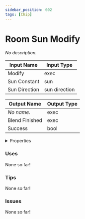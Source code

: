 ```yaml
---
sidebar_position: 602
tags: [Chip]
---
```


# Room Sun Modify

*No description.*




<EsbSvg />

| Input Name | Input Type |
|-----------|-----------|
| Modify | exec |
| Sun Constant | sun |
| Sun Direction | sun direction |

| Output Name | Output Type |
|-----------|-----------|
| *No name.* | exec |
| Blend Finished | exec |
| Success | bool |


<details>
  <summary>Properties</summary>
  <div>
    <div>
    <table>
      <thead>
        <tr>
          <th>Is beta required?</th>
          <th>❌</th>
        </tr>
        <tr>
          <th>Is this chip a trolling risk?</th>
          <th>❌</th>
        </tr>
        <tr>
          <th>Chip UUID</th>
          <th>884408a8-5884-41e4-9399-1b0ef5d353e0</th>
        </tr>
      </thead>
    </table>
    </div>
  </div>
</details>

### Uses

None so far!

### Tips

None so far!

### Issues

None so far!